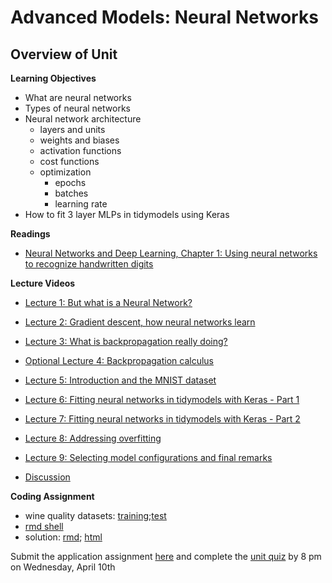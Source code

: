 # Advanced Models: Neural Networks


## Overview of Unit

**Learning Objectives**

* What are neural networks
* Types of neural networks
* Neural network architecture
  * layers and units
  * weights and biases
  * activation functions
  * cost functions
  * optimization
    * epochs
    * batches
    * learning rate
* How to fit 3 layer MLPs in tidymodels using Keras

**Readings**

* [Neural Networks and Deep Learning, Chapter 1: Using neural networks to recognize handwritten digits](http://neuralnetworksanddeeplearning.com/chap1.html)

**Lecture Videos**

* [Lecture 1: But what is a Neural Network?]()
* [Lecture 2: Gradient descent, how neural networks learn]()
* [Lecture 3: What is backpropagation really doing?]()
* [Optional Lecture 4: Backpropagation calculus]()
* [Lecture 5: Introduction and the MNIST dataset]()
* [Lecture 6: Fitting neural networks in tidymodels with Keras - Part 1]()
* [Lecture 7: Fitting neural networks in tidymodels with Keras - Part 2]()
* [Lecture 8: Addressing overfitting]()
* [Lecture 9: Selecting model configurations and final remarks]()

* [Discussion]()

**Coding Assignment**

* wine quality datasets:  [training](homework/unit_11/wine_quality_trn.csv);[test](homework/unit_11/wine_quality_test.csv)
* [rmd shell](homework/unit_11/hw_unit_11_neural_nets.Rmd)
* solution: [rmd](); [html]()


 Submit the application assignment [here]() and complete the [unit quiz]() by 8 pm on Wednesday, April 10th
 

